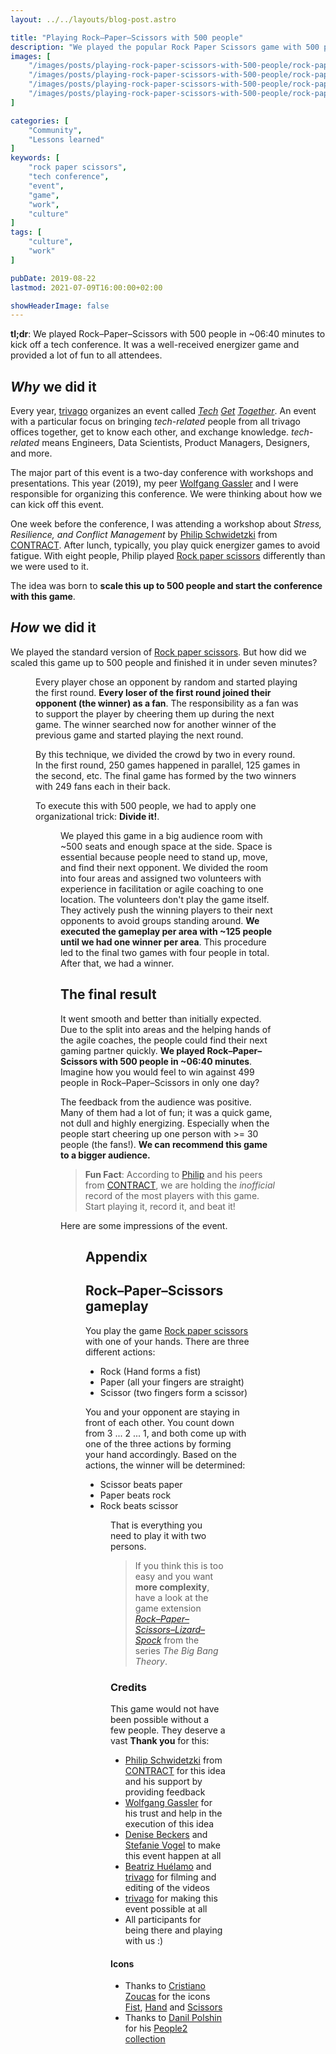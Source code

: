 ```yaml
---
layout: ../../layouts/blog-post.astro

title: "Playing Rock–Paper–Scissors with 500 people"
description: "We played the popular Rock Paper Scissors game with 500 people in unter 7 minutes as a energizer game at a tech conference."
images: [
    "/images/posts/playing-rock-paper-scissors-with-500-people/rock-paper-scissors-game-rules.png",
    "/images/posts/playing-rock-paper-scissors-with-500-people/rock-paper-scissors-group-game-play.png",
    "/images/posts/playing-rock-paper-scissors-with-500-people/rock-paper-scissors-group-seating-area.png",
    "/images/posts/playing-rock-paper-scissors-with-500-people/rock-paper-scissors-collage.png",
]

categories: [
    "Community",
    "Lessons learned"
]
keywords: [
    "rock paper scissors",
    "tech conference",
    "event",
    "game",
    "work",
    "culture"
]
tags: [
    "culture",
    "work"
]

pubDate: 2019-08-22
lastmod: 2021-07-09T16:00:00+02:00

showHeaderImage: false
---
```


<BlogPostImage
    path="/images/posts/playing-rock-paper-scissors-with-500-people/rock-paper-scissors-game-rules.png"
    alt="Rock Paper Scissors: The game rules - Three actions, simple rules."
    title="Rock Paper Scissors: The game rules - Three actions, simple rules." />

**tl;dr**: We played Rock–Paper–Scissors with 500 people in ~06:40 minutes to kick off a tech conference. It was a well-received energizer game and provided a lot of fun to all attendees.

## _Why_ we did it

Every year, [trivago](https://www.trivago.com/ "trivago") organizes an event called *[Tech](https://tech.trivago.com/2016/08/02/tech-get-together-2016/ "trivago Tech GetTogether 2016 at trivago tech blog") [Get](https://www.youtube.com/watch?v=407f63Df58o "trivago Tech Get Together Conference 2017 at YouTube") [Together](https://www.facebook.com/watch/?v=869866313182453 "trivago Tech GetTogether 2017 - Wunderland Kalkar at Facebook")*.
An event with a particular focus on bringing _tech-related_ people from all trivago offices together, get to know each other, and exchange knowledge.
_tech-related_ means Engineers, Data Scientists, Product Managers, Designers, and more.

The major part of this event is a two-day conference with workshops and presentations.
This year (2019), my peer [Wolfgang Gassler](https://twitter.com/schafele "Wolfgang Gassler at twitter") and I were responsible for organizing this conference.
We were thinking about how we can kick off this event.

One week before the conference, I was attending a workshop about _Stress, Resilience, and Conflict Management_ by [Philip Schwidetzki](https://www.linkedin.com/in/philip-schwidetzki-9b38b554/ "Philip Schwidetzki at LinkedIn") from [CONTRACT](https://world-of-contract.com/ "Contract Coaching").
After lunch, typically, you play quick energizer games to avoid fatigue.
With eight people, Philip played [Rock paper scissors](https://en.wikipedia.org/wiki/Rock_paper_scissors "Rock paper scissors at Wikipedia") differently than we were used to it.

The idea was born to **scale this up to 500 people and start the conference with this game**.

## _How_ we did it

We played the standard version of [Rock paper scissors](#rock-paper-scissors-gameplay).
But how did we scaled this game up to 500 people and finished it in under seven minutes?

<Figure
    path="/images/posts/playing-rock-paper-scissors-with-500-people/rock-paper-scissors-group-game-play.png"
    alt="Rock Paper Scissors: The group gameplay - Every loser joins the winner as a fan and cheers them up during the next game to continue the winning streak."
    title="Rock Paper Scissors: The group gameplay - Every loser joins the winner as a fan and cheers them up during the next game to continue the winning streak." />

Every player chose an opponent by random and started playing the first round.
**Every loser of the first round joined their opponent (the winner) as a fan**.
The responsibility as a fan was to support the player by cheering them up during the next game.
The winner searched now for another winner of the previous game and started playing the next round.

By this technique, we divided the crowd by two in every round. In the first round, 250 games happened in parallel, 125 games in the second, etc. The final game has formed by the two winners with 249 fans each in their back.

To execute this with 500 people, we had to apply one organizational trick: **Divide it!**.

<Figure
    path="/images/posts/playing-rock-paper-scissors-with-500-people/rock-paper-scissors-group-seating-area.png"
    alt="Rock Paper Scissors: How we divided the location into four areas to play the game with 500 people and used volunteers to help out."
    title="Rock Paper Scissors: How we divided the location into four areas to play the game with 500 people and used volunteers to help out." />

We played this game in a big audience room with ~500 seats and enough space at the side.
Space is essential because people need to stand up, move, and find their next opponent.
We divided the room into four areas and assigned two volunteers with experience in facilitation or agile coaching to one location.
The volunteers don't play the game itself.
They actively push the winning players to their next opponents to avoid groups standing around.
**We executed the gameplay per area with ~125 people until we had one winner per area**.
This procedure led to the final two games with four people in total. After that, we had a winner.

## The final result

It went smooth and better than initially expected.
Due to the split into areas and the helping hands of the agile coaches, the people could find their next gaming partner quickly.
**We played Rock–Paper–Scissors with 500 people in ~06:40 minutes**.
Imagine how you would feel to win against 499 people in Rock–Paper–Scissors in only one day?

The feedback from the audience was positive.
Many of them had a lot of fun; it was a quick game, not dull and highly energizing.
Especially when the people start cheering up one person with >= 30 people (the fans!).
**We can recommend this game to a bigger audience.**

> **Fun Fact**: According to [Philip](https://www.linkedin.com/in/philip-schwidetzki-9b38b554/ "Philip Schwidetzki at LinkedIn") and his peers from [CONTRACT](https://world-of-contract.com/ "Contract Coaching"), we are holding the _inofficial_ record of the most players with this game.
Start playing it, record it, and beat it!

Here are some impressions of the event.

<YouTube id="-be2fD5neGU" description="The official event video from trivago" />

<Figure
    path="/images/posts/playing-rock-paper-scissors-with-500-people/rock-paper-scissors-collage.png"
    alt="Rock Paper Scissors: Pictures from a game, the empty room and Wolfgang and me."
    title="Rock Paper Scissors: Top: Area winners are playing; Lower left: The location; Lower right: Wolfgang and Andy before the game." />

<YouTube id="apPY_3hWHh4" description="Recording by Hans Puac of the final game" />

<YouTube id="367Az45v9j4" description="Recording by Beatriz Huélamo of the final game play" />

## Appendix

## Rock–Paper–Scissors gameplay

You play the game [Rock paper scissors](https://en.wikipedia.org/wiki/Rock_paper_scissors "Rock paper scissors at Wikipedia") with one of your hands.
There are three different actions:

* Rock (Hand forms a fist)
* Paper (all your fingers are straight)
* Scissor (two fingers form a scissor)

You and your opponent are staying in front of each other.
You count down from 3 ... 2 ... 1, and both come up with one of the three actions by forming your hand accordingly.
Based on the actions, the winner will be determined:

* Scissor beats paper
* Paper beats rock
* Rock beats scissor

<Figure
    path="/images/posts/playing-rock-paper-scissors-with-500-people/rock-paper-scissors-game-rules.png"
    alt="Rock Paper Scissors: The game rules - Three actions, simple rules."
    title="Rock Paper Scissors: The game rules - Three actions, simple rules." />

That is everything you need to play it with two persons.

> If you think this is too easy and you want **more complexity**, have a look at the game extension [*Rock–Paper–Scissors–Lizard–Spock*](https://the-big-bang-theory.com/rock-paper-scissors-lizard-spock/ "Rock–Paper–Scissors–Lizard–Spock from The Big Bang Theory") from the series *The Big Bang Theory*.

### Credits

This game would not have been possible without a few people.
They deserve a vast **Thank you** for this:

- [Philip Schwidetzki](https://www.linkedin.com/in/philip-schwidetzki-9b38b554/ "Philip Schwidetzki at LinkedIn") from [CONTRACT](https://world-of-contract.com/ "Contract Coaching") for this idea and his support by providing feedback
- [Wolfgang Gassler](https://twitter.com/schafele "Wolfgang Gassler at twitter") for his trust and help in the execution of this idea
- [Denise Beckers](https://www.linkedin.com/in/denise-b-14a23115a/ "Denise Beckers at LinkedIn") and [Stefanie Vogel](https://www.linkedin.com/in/stefanie-vogel-239141167/ "Stefanie Vogel at LinkedIn") to make this event happen at all
- [Beatriz Huélamo](https://www.linkedin.com/in/beatrizhuelamo/ "Beatriz Huélamo at LinkedIn") and [trivago](https://www.trivago.com/ "trivago") for filming and editing of the videos
- [trivago](https://www.trivago.com/ "trivago") for making this event possible at all
- All participants for being there and playing with us :)

#### Icons

- Thanks to [Cristiano Zoucas](https://thenounproject.com/cristiano.zoucas/ "Cristiano Zoucas at The Noun Project") for the icons [Fist](https://thenounproject.com/term/fist/477918/ "Fist-Icon at The Noun Project"), [Hand](https://thenounproject.com/term/hand/477922/ "Hand-Icon at The Noun Project") and [Scissors](https://thenounproject.com/term/scissors/477919/ "Scissors-Icon at The Noun Project")
- Thanks to [Danil Polshin](https://thenounproject.com/everydaytemplate/ "Danil Polshin at The Noun Project") for his [People2 collection](https://thenounproject.com/everydaytemplate/collection/people2/ "People2 collection at The Noun Project")